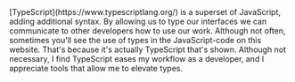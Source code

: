 
<Content>
    [TypeScript](https://www.typescriptlang.org/) is a superset of JavaScript, adding additional syntax. By allowing us
    to type our interfaces we can communicate to other developers how to use our work. Although not often, sometimes
    you'll see the use of types in the JavaScript-code on this website. That's because it's actually TypeScript that's
    shown. Although not necessary, I find TypeScript eases my workflow as a developer, and I appreciate tools that allow
    me to elevate types.
</Content>

